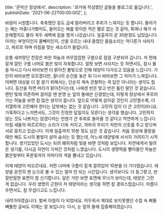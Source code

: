   title: '관악산 정상에서',
  description: '과거에 작성했던 글들을 블로그로 옮깁니다.',
  publishDate: '2021-06-22T00:00:00Z',
};

바람이 시원합니다. 축축했던 등도 금세 말라버리고 추위가 느껴지는 듯 합니다.
돌아가는 해는 마중나가봤어도, 들어오는 해를 맞이한 적은 별로 없는 것 같아, 혹여나 해가 서운해할지도 몰라 꼭두 새벽에 짐을 챙겨 나갔습니다.
일출까지 곧 30분정도 남았습니다. 아까는 부엉이인지 올빼미인지, 산을 오르는 내내 들렸던 울음소리는 어디론가 사라지고, 찌르르 하며 아침을 맞는 새소리가 들립니다.

온통 새까맣던 천장은 파란 하늘과 까무잡잡한 구름으로 점점 구분되어 갑니다.
저 편에 짙게 깔린 구름 너머로 붉은 빛이 자욱합니다. 얼핏 보면 사라지는 듯 하면서도, 잠시 물을 마시고 다시 바라보면 더 밝아진 불빛으로 인해 태양이 다가오고 있음을 느낍니다. 가만히 바라보면 모르겠다만, 찰나의 순간을 놓은 뒤 다시 바라보면 그 차이가 느껴집니다. 어쩌면 대상을 더 잘 알기 위해서는, 단순히 계속 관찰하는 게 답은 아니라는 생각도 듭니다.
등산을 하면 머리가 맑아진다는데, 나에겐 반은 맞고 반은 틀린 말인 것 같습니다. 랜턴 빛에 의존하며 걸어갈 땐 분명 눈 앞의 돌에만 신경썼는데, 이렇게 정상에서 푸르러가는 하늘을 보면 참 많은 생각이 듭니다.
앞으로 어떻게 살아갈 것인지 고민할수록, 더 치열하게 고민해야 한다는 답밖에는 없는 것 같습니다. 고민의 답이 더 큰 고민이라니요. 가혹하다고 느끼면서도, 그것이 진정한 답일지도 모른다는 생각을 했습니다. 고민하지 않는 것도 나쁘지는 않겠다마는 언젠가 큰 후회로 돌아올 것 같다고 막연하게 느낍니다.
아침 새들의 찌르르하는 소리가 더욱 커지고, 까마귀 무리가 저만의 신호를 주고 받으며 서로 뭉치고 있습니다. 이제 일출까지 10분 정도 남은 것 같습니다. 처음 정상에 올랐을 때만 해도 도시의 불빛이 살아 숨쉬는 듯 했는데, 어느새 태양빛에 서서히 가려지기 시작합니다. 생기있었던 도시는 되려 폐허처럼 빛을 바랜 것처럼 보입니다. 자연에게서 빌려온 생기를, 다시금 자연이 가져간 것처럼 느꼈습니다. 도시의 생명력을 빨아들인 하늘은 붉은빛부터 푸른빛까지 저마다의 색을 뽐내고 있습니다.

이제 태양이 떠오르네요. 저편 너머에 구름이 짙게 깔려있어 10분을 더 기다렸습니다. 태양을 온전히 맨 눈으로 볼 수 있는 얼마 안 되는 시간입니다.
생각보다도 더 동그랗고, 반질반질한 표면이 참 신기합니다. 달은 가만 보면 표면에 무늬가 보이는데, 태양은 그런 게 없습니다. 우리 생명의 근원이 저 태양이라는 생각을 하면 참 경외스럽습니다. 아름다우면서도, 참 무섭다고도 느낍니다.

내려가야겠습니다. 벌써 아침이 다 되었네요. 어두워서 제대로 보지못했던 수첩 속 삐뚤빼뚤한 글씨도 이제는 잘 보입니다. 다시, 눈 앞의 돌에 집중해야겠습니다.
